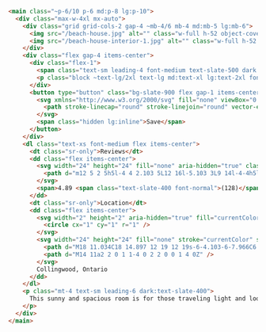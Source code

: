 ```html title="index.html" del=/( p-6.*?)"/ ins="~p-6/10" del=" text-lg md:text-xl lg:text-2xl" ins=/~text-lg\/2xl/ ins="~mb-4/6" del=" mb-4 md:mb-5 lg:mb-6" ins="~mt-1/2.5" del=" mt-1 lg:mt-2.5"
<main class="~p-6/10 p-6 md:p-8 lg:p-10">
  <div class="max-w-4xl mx-auto">
    <div class="grid grid-cols-2 gap-4 ~mb-4/6 mb-4 md:mb-5 lg:mb-6">
      <img src="/beach-house.jpg" alt="" class="w-full h-52 object-cover rounded-lg" />
      <img src="/beach-house-interior-1.jpg" alt="" class="w-full h-52 object-cover rounded-lg" />
    </div>
    <div class="flex gap-4 items-center">
      <div class="flex-1">
        <span class="text-sm leading-4 font-medium text-slate-500 dark:text-slate-400">Entire house</span>
        <p class="block ~text-lg/2xl text-lg md:text-xl lg:text-2xl font-semibold text-slate-900 dark:text-white">Beach House in Collingwood</p>
      </div>
      <button type="button" class="bg-slate-900 flex gap-1 items-center dark:bg-white text-white dark:text-slate-900 text-sm leading-6 font-medium p-2 lg:px-3 rounded-full lg:rounded-lg">
        <svg xmlns="http://www.w3.org/2000/svg" fill="none" viewBox="0 0 24 24" stroke-width="1.5" stroke="currentColor" class="size-5">
          <path stroke-linecap="round" stroke-linejoin="round" vector-effect="non-scaling-stroke" d="M21 8.25c0-2.485-2.099-4.5-4.688-4.5-1.935 0-3.597 1.126-4.312 2.733-.715-1.607-2.377-2.733-4.313-2.733C5.1 3.75 3 5.765 3 8.25c0 7.22 9 12 9 12s9-4.78 9-12Z" />
        </svg>
        <span class="hidden lg:inline">Save</span>
      </button>
    </div>
    <dl class="text-xs font-medium flex items-center">
      <dt class="sr-only">Reviews</dt>
      <dd class="flex items-center">
        <svg width="24" height="24" fill="none" aria-hidden="true" class="mr-1 stroke-current">
          <path d="m12 5 2 5h5l-4 4 2.103 5L12 16l-5.103 3L9 14l-4-4h5l2-5Z"  stroke-width="2" stroke-linecap="round" stroke-linejoin="round" />
        </svg>
        <span>4.89 <span class="text-slate-400 font-normal">(128)</span></span>
      </dd>
      <dt class="sr-only">Location</dt>
      <dd class="flex items-center">
        <svg width="2" height="2" aria-hidden="true" fill="currentColor" class="mx-3 text-slate-300">
          <circle cx="1" cy="1" r="1" />
        </svg>
        <svg width="24" height="24" fill="none" stroke="currentColor" stroke-width="2" stroke-linecap="round" stroke-linejoin="round" class="mr-1 text-slate-400 dark:text-slate-500" aria-hidden="true">
          <path d="M18 11.034C18 14.897 12 19 12 19s-6-4.103-6-7.966C6 7.655 8.819 5 12 5s6 2.655 6 6.034Z" />
          <path d="M14 11a2 2 0 1 1-4 0 2 2 0 0 1 4 0Z" />
        </svg>
        Collingwood, Ontario
      </dd>
    </dl>
    <p class="mt-4 text-sm leading-6 dark:text-slate-400">
      This sunny and spacious room is for those traveling light and looking for a comfy and cosy place to lay their head for a night or two. This beach house sits in a vibrant neighborhood littered with cafes, pubs, restaurants and supermarkets and is close to all the major attractions such as Edinburgh Castle and Arthur's Seat.
    </p>
  </div>
</main>

```